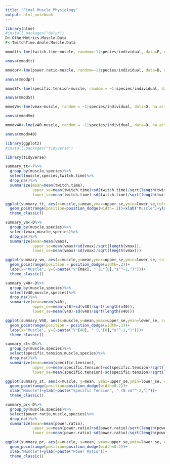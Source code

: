 ---
title: "Final Muscle Physiology"
output: html_notebook
---

```{r}
library(nlme)
#install.packages("dplyr")
D<-OtherMetrics.Muscle.Data
F<-TwitchTime.Anole.Muscle.Data

mmodtt<-lme(twitch.time~muscle, random=~1|species/individual, data=F, na.action=na.omit)

anova(mmodtt)

mmodpr<-lme(power.ratio~muscle, random=~1|species/individual, data=D, na.action=na.omit)

anova(mmodpr)

mmodST<-lme(specific.tension~muscle, random = ~1|species/individual, data=D, na.action=na.omit)

anova(mmodST)

mmodVm<-lme(vmax~muscle, random = ~1|species/individual, data=D, na.action=na.omit)

anova(mmodVm)

mmodv40<-lme(v40~muscle, random = ~1|species/individual, data=D, na.action=na.omit)

anova(mmodv40)

```


```{r}
library(ggplot2)
#install.packages("tidyverse")

library(tidyverse)

summary_tt<-F%>%
  group_by(muscle,species)%>%
  select(muscle,species,twitch.time)%>%
  drop_na()%>%
  summarize(mean=mean(twitch.time),
            upper_se=mean(twitch.time)+sd(twitch.time)/sqrt(length(twitch.time)),
            lower_se=mean(twitch.time)-sd(twitch.time)/sqrt(length(twitch.time)))

ggplot(summary_tt, aes(x=muscle,y=mean,ymax=upper_se,ymin=lower_se,color=species))+
  geom_pointrange(position=position_dodge(width=.2))+xlab("Muscle")+ylab("Twitch Time (ms)")+
  theme_classic()

summary_vm<-D%>%
  group_by(muscle,species)%>%
  select(vmax,muscle,species)%>%
  drop_na()%>%
  summarize(mean=mean(vmax),
            upper_se=mean(vmax)+sd(vmax)/sqrt(length(vmax)),
            lower_se=mean(vmax)-sd(vmax)/sqrt(length(vmax)))

ggplot(summary_vm, aes(x=muscle,y=mean,ymax=upper_se,ymin=lower_se, color=species))+
  geom_pointrange(position = position_dodge(width=.2))+
  labs(x="Muscle", y=(~paste("V"[max], " (L"[0],"s"^-1,")")))+
  theme_classic()

summary_v40<-D%>%
  group_by(muscle,species)%>%
  select(v40,muscle,species)%>%
  drop_na()%>%
  summarize(mean=mean(v40),
            upper_se=mean(v40)+sd(v40)/sqrt(length(v40)),
            lower_se=mean(v40)-sd(v40)/sqrt(length(v40)))

ggplot(summary_V40, aes(x=muscle,y=mean,ymax=upper_se,ymin=lower_se, color=species))+
  geom_pointrange(position = position_dodge(width=.2))+
  labs(x="Muscle", y=(~paste("V"[40], " (L"[0],"s"^-1,")")))+
  theme_classic()

summary_st<-D%>%
  group_by(muscle,species)%>%
  select(specific.tension,muscle,species)%>%
  drop_na()%>%
  summarize(mean=mean(specific.tension),
            upper_se=mean(specific.tension)+sd(specific.tension)/sqrt(length(specific.tension)),
            lower_se=mean(specific.tension)-sd(specific.tension)/sqrt(length(specific.tension)))

ggplot(summary_st, aes(x=muscle, y=mean, ymax=upper_se,ymin=lower_se, color=species))+
  geom_pointrange(position=position_dodge(width=0.2))+
  xlab("Muscle")+ylab(~paste("Specific Tension", " (N cm"^-2,")"))+
  theme_classic()

summary_pr<-D%>%
  group_by(muscle,species)%>%
  select(power.ratio,muscle,species)%>%
  drop_na()%>%
  summarize(mean=mean(power.ratio),
            upper_se=mean(power.ratio)+sd(power.ratio)/sqrt(length(power.ratio)),
            lower_se=mean(power.ratio)-sd(power.ratio)/sqrt(length(power.ratio)))

ggplot(summary_pr, aes(x=muscle, y=mean, ymax=upper_se,ymin=lower_se, color=species))+
  geom_pointrange(position=position_dodge(width=0.2))+
  xlab("Muscle")+ylab(~paste("Power Ratio"))+
  theme_classic()
```
